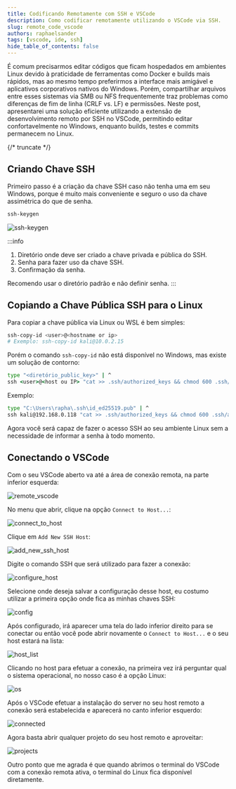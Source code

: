 ```yaml
---
title: Codificando Remotamente com SSH e VSCode
description: Como codificar remotamente utilizando o VSCode via SSH.
slug: remote_code_vscode
authors: raphaelsander
tags: [vscode, ide, ssh]
hide_table_of_contents: false
---
```


É comum precisarmos editar códigos que ficam hospedados em ambientes Linux
devido à praticidade de ferramentas como Docker e builds mais rápidos, mas ao
mesmo tempo preferirmos a interface mais amigável e aplicativos corporativos
nativos do Windows. Porém, compartilhar arquivos entre esses sistemas via SMB ou
NFS frequentemente traz problemas como diferenças de fim de linha (CRLF vs. LF)
e permissões. Neste post, apresentarei uma solução eficiente utilizando a
extensão de desenvolvimento remoto por SSH no VSCode, permitindo editar
confortavelmente no Windows, enquanto builds, testes e commits permanecem no
Linux.

<!-- markdownlint-disable MD037 -->
{/* truncate */}
<!-- markdownlint-enable MD037 -->

## Criando Chave SSH

Primeiro passo é a criação da chave SSH caso não tenha uma em seu Windows,
porque é muito mais conveniente e seguro o uso da chave assimétrica do que de
senha.

```cmd
ssh-keygen
```

![ssh-keygen](/img/blog/remote_code_vscode/ssh-keygen.png)

:::info

1. Diretório onde deve ser criado a chave privada e pública do SSH.
2. Senha para fazer uso da chave SSH.
3. Confirmação da senha.

Recomendo usar o diretório padrão e não definir senha.
:::

## Copiando a Chave Pública SSH para o Linux

Para copiar a chave pública via Linux ou WSL é bem simples:

```bash
ssh-copy-id <user>@<hostname or ip>
# Exemplo: ssh-copy-id kali@10.0.2.15
```

Porém o comando `ssh-copy-id` não está disponível no Windows, mas existe um
solução de contorno:

```cmd
type "<diretório_public_key>" | ^
ssh <user>@<host ou IP> "cat >> .ssh/authorized_keys && chmod 600 .ssh/authorized_keys"
```

Exemplo:

```cmd
type "C:\Users\rapha\.ssh\id_ed25519.pub" | ^
ssh kali@192.168.0.118 "cat >> .ssh/authorized_keys && chmod 600 .ssh/authorized_keys"
```

Agora você será capaz de fazer o acesso SSH ao seu ambiente Linux sem a
necessidade de informar a senha à todo momento.

## Conectando o VSCode

Com o seu VSCode aberto va até a área de conexão remota, na parte inferior
esquerda:

![remote_vscode](/img/blog/remote_code_vscode/remote_vscode.png)

No menu que abrir, clique na opção `Connect to Host...`:

![connect_to_host](/img/blog/remote_code_vscode/connect_to_host.png)

Clique em `Add New SSH Host`:

![add_new_ssh_host](/img/blog/remote_code_vscode/add_new_ssh_host.png)

Digite o comando SSH que será utilizado para fazer a conexão:

![configure_host](/img/blog/remote_code_vscode/configure_host.png)

Selecione onde deseja salvar a configuração desse host, eu costumo utilizar a
primeira opção onde fica as minhas chaves SSH:

![config](/img/blog/remote_code_vscode/config.png)

Após configurado, irá aparecer uma tela do lado inferior direito para se
conectar ou então você pode abrir novamente o `Connect to Host...` e o seu host
estará na lista:

![host_list](/img/blog/remote_code_vscode/host_list.png)

Clicando no host para efetuar a conexão, na primeira vez irá perguntar qual o
sistema operacional, no nosso caso é a opção Linux:

![os](/img/blog/remote_code_vscode/os.png)

Após o VSCode efetuar a instalação do server no seu host remoto a conexão será
estabelecida e aparecerá no canto inferior esquerdo:

![connected](/img/blog/remote_code_vscode/connected.png)

Agora basta abrir qualquer projeto do seu host remoto e aproveitar:

![projects](/img/blog/remote_code_vscode/projects.png)

Outro ponto que me agrada é que quando abrimos o terminal do VSCode com a
conexão remota ativa, o terminal do Linux fica disponível diretamente.
